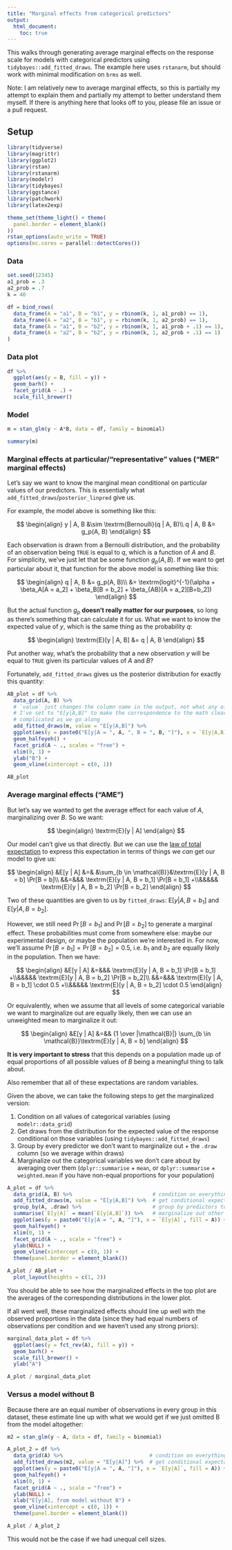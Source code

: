 ```yaml
---
title: "Marginal effects from categorical predictors"
output:
  html_document:
    toc: true
---
```


This walks through generating average marginal effects on the response scale for models with categorical predictors using `tidybayes::add_fitted_draws`. The example here uses `rstanarm`, but should work with minimal modification on `brms` as well.

Note: I am relatively new to average marginal effects, so this is partially my attempt to explain them and partially my attempt to better understand them myself. If there is anything here that looks off to you, please file an issue or a pull request.

## Setup

```r
library(tidyverse)
library(magrittr)
library(ggplot2)
library(rstan)
library(rstanarm)
library(modelr)
library(tidybayes)
library(ggstance)
library(patchwork)
library(latex2exp)

theme_set(theme_light() + theme(
  panel.border = element_blank()
))
rstan_options(auto_write = TRUE)
options(mc.cores = parallel::detectCores())
```



### Data

```r
set.seed(12345)
a1_prob = .3
a2_prob = .7
k = 40

df = bind_rows(
  data_frame(A = "a1", B = "b1", y = rbinom(k, 1, a1_prob) == 1),
  data_frame(A = "a2", B = "b1", y = rbinom(k, 1, a2_prob) == 1),
  data_frame(A = "a1", B = "b2", y = rbinom(k, 1, a1_prob + .1) == 1),
  data_frame(A = "a2", B = "b2", y = rbinom(k, 1, a2_prob + .1) == 1)
)
```

### Data plot

```r
df %>%
  ggplot(aes(y = B, fill = y)) +
  geom_barh() +
  facet_grid(A ~ .) +
  scale_fill_brewer()
```

### Model

```r
m = stan_glm(y ~ A*B, data = df, family = binomial)
```

```r
summary(m)
```

### Marginal effects at particular/"representative" values ("MER" marginal effects)

Let's say we want to know the marginal mean conditional on particular values of our predictors. This is essentially what `add_fitted_draws`/`posterior_linpred` give us.

For example, the model above is something like this:

$$
\begin{align}
y | A, B &\sim \textrm{Bernoulli}(q | A, B)\\
q | A, B &= g_p(A, B)
\end{align}
$$

Each observation is drawn from a Bernoulli distribution, and the probability of an observation being `TRUE` is equal to $q$, which is a function of $A$ and $B$. For simplicity, we've just let that be some function $g_p(A, B)$. If we want to get particular about it, that function for the above model is something like this:

$$
\begin{align}
q | A, B &= g_p(A, B)\\
 &= \textrm{logit}^{-1}(\alpha + \beta_A[A = a_2] + \beta_B[B = b_2] + \beta_{AB}[A = a_2][B=b_2])
\end{align}
$$

But the actual function $g_p$ **doesn't really matter for our purposes**, so long as there's something that can calculate it for us. What we want to know the expected value of $y$, which is the same thing as the probability $q$:

$$
\begin{align}
\textrm{E}[y | A, B] &= q | A, B
\end{align}
$$

Put another way, what's the probability that a new observation $y$ will be equal to `TRUE` given its particular values of $A$ and $B$?

Fortunately, `add_fitted_draws` gives us the posterior distribution for exactly this quantity:

```r
AB_plot = df %>%
  data_grid(A, B) %>%
  # `value` just changes the column name in the output, not what any of the results are.
  # I've set to "E[y|A,B]" to make the correspondence to the math clear as this gets more
  # complicated as we go along
  add_fitted_draws(m, value = "E[y|A,B]") %>%
  ggplot(aes(y = paste0("E[y|A = ", A, ", B = ", B, "]"), x = `E[y|A,B]`, fill = A)) +
  geom_halfeyeh() +
  facet_grid(A ~ ., scales = "free") +
  xlim(0, 1) +
  ylab("B") +
  geom_vline(xintercept = c(0, 1))

AB_plot
```

### Average marginal effects ("AME")

But let's say we wanted to get the average effect for each value of $A$, marginalizing over $B$. So we want:

$$
\begin{align}
\textrm{E}[y | A]
\end{align}
$$

Our model can't give us that directly. But we can use the [law of total expectation](https://en.wikipedia.org/wiki/Law_of_total_expectation) to express this expectation in terms of things we *can* get our model to give us:

$$
\begin{align}
&E[y | A] &=& &\sum_{b \in \mathcal{B}}&\textrm{E}[y | A, B = b] \Pr[B = b]\\
&&=&&& \textrm{E}[y | A, B = b_1] \Pr[B = b_1] +\\&&&&& \textrm{E}[y | A, B = b_2] \Pr[B = b_2]
\end{align}
$$

Two of these quantities are given to us by `fitted_draws`: $\textrm{E}[y | A, B = b_1]$ and $\textrm{E}[y | A, B = b_2]$. 

However, we still need $\Pr[B = b_1]$ and $\Pr[B = b_2]$ to generate a marginal effect. These probabilities must come from somewhere else: maybe our experimental design, or maybe the population we're interested in. For now, we'll assume $\Pr[B = b_1] = \Pr[B = b_2] = 0.5$, i.e. $b_1$ and $b_2$ are equally likely in the population. Then we have:

$$
\begin{align}
&E[y | A] &=&&& \textrm{E}[y | A, B = b_1] \Pr[B = b_1] +\\&&&&& \textrm{E}[y | A, B = b_2] \Pr[B = b_2]\\
&&=&&& \textrm{E}[y | A, B = b_1] \cdot 0.5 +\\&&&&& \textrm{E}[y | A, B = b_2] \cdot 0.5
\end{align}
$$

Or equivalently, when we assume that all levels of some categorical variable we want to marginalize out are equally likely, then we can use an unweighted mean to marginalize it out:

$$
\begin{align}
&E[y | A] &=&& {1 \over |\mathcal{B}|} \sum_{b \in \mathcal{B}}\textrm{E}[y | A, B = b]
\end{align}
$$

**It is very important to stress** that this depends on a population made up of equal proportions of all possible values of $B$ being a meaningful thing to talk about.

Also remember that all of these expectations are random variables.

Given the above, we can take the following steps to get the marginalized version:

1. Condition on all values of categorical variables (using `modelr::data_grid`)
2. Get draws from the distribution for the expected value of the response conditional on those variables (using `tidybayes::add_fitted_draws`)
3. Group by every predictor we don't want to marginalize out + the `.draw` column (so we average within draws)
3. Marginalize out the categorical variables we don't care about by averaging over them (`dplyr::summarise` + `mean`, or `dplyr::summarise` + `weighted.mean` if you have non-equal proportions for your population)

```r
A_plot = df %>%
  data_grid(A, B) %>%                          # condition on everything
  add_fitted_draws(m, value = "E[y|A,B]") %>%  # get conditional expectations
  group_by(A, .draw) %>%                       # group by predictors to keep
  summarise(`E[y|A]` = mean(`E[y|A,B]`)) %>%   # marginalize out other predictors
  ggplot(aes(y = paste0("E[y|A = ", A, "]"), x = `E[y|A]`, fill = A)) +
  geom_halfeyeh() +
  xlim(0, 1) +
  facet_grid(A ~ ., scale = "free") +
  ylab(NULL) +
  geom_vline(xintercept = c(0, 1)) +
  theme(panel.border = element_blank())

A_plot / AB_plot + 
  plot_layout(heights = c(1, 2)) 
```

You should be able to see how the marginalized effects in the top plot are the averages of the corresponding distributions in the lower plot.

If all went well, these marginalized effects should line up well with the observed proportions in the data (since they had equal numbers of observations per condition and we haven't used any strong priors):

```r
marginal_data_plot = df %>%
  ggplot(aes(y = fct_rev(A), fill = y)) +
  geom_barh() +
  scale_fill_brewer() +
  ylab("A")

A_plot / marginal_data_plot
```

### Versus a model without B

Because there are an equal number of observations in every group in this dataset, these estimate line up with what we would get if we just omitted B from the model altogether:

```r
m2 = stan_glm(y ~ A, data = df, family = binomial)
```

```r
A_plot_2 = df %>%
  data_grid(A) %>%                            # condition on everything
  add_fitted_draws(m2, value = "E[y|A]") %>%  # get conditional expectations
  ggplot(aes(y = paste0("E[y|A = ", A, "]"), x = `E[y|A]`, fill = A)) +
  geom_halfeyeh() +
  xlim(0, 1) +
  facet_grid(A ~ ., scale = "free") +
  ylab(NULL) +
  xlab("E[y|A], from model without B") +
  geom_vline(xintercept = c(0, 1)) +
  theme(panel.border = element_blank())

A_plot / A_plot_2
```

This would not be the case if we had unequal cell sizes.
